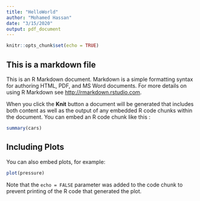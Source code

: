 ```yaml
---
title: "HelloWorld"
author: "Mohamed Hassan"
date: "3/15/2020"
output: pdf_document
---
```


```r
knitr::opts_chunk$set(echo = TRUE)
```

## This is a markdown file

This is an R Markdown document. Markdown is a simple formatting syntax for authoring HTML, PDF, and MS Word documents. For more details on using R Markdown see <http://rmarkdown.rstudio.com>.

When you click the **Knit** button a document will be generated that includes both content as well as the output of any embedded R code chunks within the document. You can embed an R code chunk like this :

```r
summary(cars)
```

## Including Plots

You can also embed plots, for example:
 
```r
plot(pressure)
```

Note that the `echo = FALSE` parameter was added to the code chunk to prevent printing of the R code that generated the plot.
